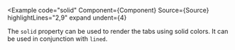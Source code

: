 
<Example
  code="solid"
  Component={Component}
  Source={Source}
  highlightLines="2,9"
  expand
  undent={4}
>
  The `solid` property can be used to render the tabs using solid colors.
  It can be used in conjunction with `lined`.
</Example>
